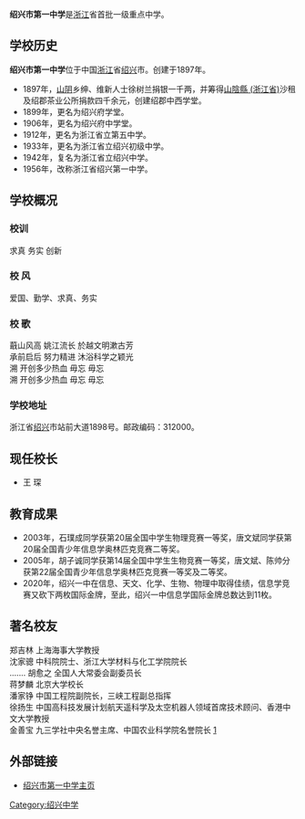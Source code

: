 '''绍兴市第一中学'''是[[浙江|浙江]]省首批一级重点中学。

==学校历史==
'''绍兴市第一中学'''位于中国[[浙江|浙江]]省[[绍兴|绍兴]]市。创建于1897年。
* 1897年，[[山阴县_(浙江省)|山阴]]乡绅、维新人士徐树兰捐银一千两，并筹得[[山陰縣_(浙江省)|山陰縣 (浙江省)]]沙租及绍郡茶业公所捐款四千余元，创建绍郡中西学堂。
* 1899年，更名为绍兴府学堂。
* 1906年，更名为绍兴府中学堂。
* 1912年，更名为浙江省立第五中学。
* 1933年，更名为浙江省立绍兴初级中学。
* 1942年，复名为浙江省立绍兴中学。
* 1956年，改称浙江省绍兴第一中学。

==学校概况==

===校训===
求真 务实 创新

===校 风===
爱国、勤学、求真、务实

===校 歌===
蕺山风高 姚江流长 於越文明漱古芳<br>
承前启后 努力精进 沐浴科学之颖光<br>
溯 开创多少热血 毋忘 毋忘<br>
溯 开创多少热血 毋忘 毋忘

===学校地址===
浙江省[[绍兴|绍兴]]市站前大道1898号。邮政编码：312000。

==现任校长==
* 王 琛

==教育成果==
* 2003年，石璞成同学获第20届全国中学生物理竞赛一等奖，唐文斌同学获第20届全国青少年信息学奥林匹克竞赛二等奖。
* 2005年，胡子诚同学获第14届全国中学生生物竞赛一等奖，唐文斌、陈帅分获第22届全国青少年信息学奥林匹克竞赛一等奖及二等奖。
* 2020年，绍兴一中在信息、天文、化学、生物、物理中取得佳绩，信息学竞赛又砍下两枚国际金牌，至此，绍兴一中信息学国际金牌总数达到11枚。

==著名校友==
郑吉林 上海海事大学教授<br />
沈家骢 中科院院士、浙江大学材料与化工学院院长<br />.......
胡愈之 全国人大常委会副委员长<br />
蒋梦麟 北京大学校长<br />
潘家铮 中国工程院副院长，三峡工程副总指挥<br />
徐扬生 中国高科技发展计划航天遥科学及太空机器人领域首席技术顾问、香港中文大学教授<br />
金善宝 九三学社中央名誉主席、中国农业科学院名誉院长 [http://hz.aoshu.com/e/20100716/4c3fbb81d82fa.shtml] {{Wayback|url=http://hz.aoshu.com/e/20100716/4c3fbb81d82fa.shtml |date=20110324033159 }}

==外部链接==
*[http://www.sxyz.net 绍兴市第一中学主页] {{Wayback|url=http://www.sxyz.net/ |date=20200217092559 }}
[[Category:绍兴中学|Category:绍兴中学]]